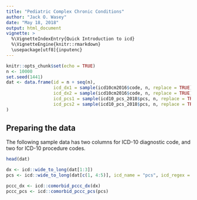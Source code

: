 ```yaml
---
title: "Pediatric Complex Chronic Conditions"
author: "Jack O. Wasey"
date: "May 18, 2018"
output: html_document
vignette: >
  %\VignetteIndexEntry{Quick Introduction to icd}
  %\VignetteEngine{knitr::rmarkdown}
  \usepackage[utf8]{inputenc}
---
```

```r
knitr::opts_chunk$set(echo = TRUE)
n <- 10000
set.seed(1441)
dat <- data.frame(id = n + seq(n),
                  icd_dx1 = sample(icd10cm2016$code, n, replace = TRUE),
                  icd_dx2 = sample(icd10cm2016$code, n, replace = TRUE),
                  icd_pcs1 = sample(icd10_pcs_2018$pcs, n, replace = TRUE),
                  icd_pcs2 = sample(icd10_pcs_2018$pcs, n, replace = TRUE)
)

```

## Preparing the data

The following sample data has two columns for ICD-10 diagnostic code, and two for ICD-10 procedure codes.

```r
head(dat)

dx <- icd::wide_to_long(dat[1:3])
pcs <- icd::wide_to_long(dat[c(1, 4:5)], icd_name = "pcs", icd_regex = "icd_pcs")

pccc_dx <- icd::comorbid_pccc_dx(dx)
pccc_pcs <- icd::comorbid_pccc_pcs(pcs)
```
